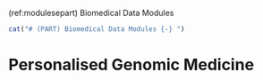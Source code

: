 \cleardoublepage

(ref:modulesepart) Biomedical Data Modules

```r
cat("# (PART) Biomedical Data Modules {-} ")
```

# Personalised Genomic Medicine {#genomics}
